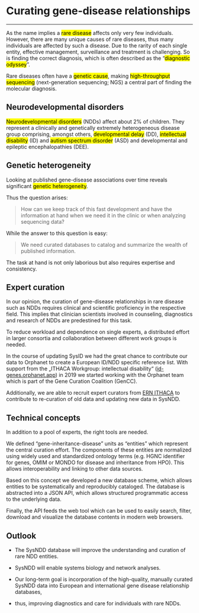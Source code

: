 # Curating gene-disease relationships

---

As the name implies a <mark>rare disease</mark> affects only very few individuals. However, there are many unique causes of rare diseases, thus many individuals are affected by such a disease.
Due to the rarity of each single entity, effective management, surveillance and treatment is challenging. So is finding the correct diagnosis, which is often described as the "<mark>diagnostic odyssey</mark>".

Rare diseases often have a <mark>genetic cause</mark>, making <mark>high-throughput sequencing</mark> (next-generation sequencing; NGS) a central part of finding the molecular diagnosis. 



## Neurodevelopmental disorders

<mark>Neurodevelopmental disorders</mark> (NDDs) affect about 2% of children. They represent a clinically and genetically extremely heterogeneous disease group comprising, amongst others, <mark>developmental delay</mark> (DD), <mark>intellectual disability</mark> (ID) and <mark>autism spectrum disorder</mark> (ASD) and developmental and epileptic encephalopathies (DEE).



## Genetic heterogeneity

Looking at published gene-disease associations over time reveals significant <mark>genetic heterogeneity</mark>.

Thus the question arises:

> How can we keep track of this fast development and have the information at hand when we need it in the clinic or when analyzing sequencing data?

While the answer to this question is easy: 

> We need curated databases to catalog and summarize the wealth of published information.

The task at hand is not only laborious but also requires expertise and consistency.



## Expert curation

In our opinion, the curation of gene-disease relationships in rare disease such as NDDs requires clinical and scientific proficiency in the respective field. This implies that clinician scientists involved in counseling, diagnostics and research of NDDs are predestined for this task.

To reduce workload and dependence on single experts, a distributed effort in larger consortia and collaboration between different work groups is needed.

In the course of updating SysID we had the great chance to contribute our data to Orphanet to create a European ID/NDD specific reference list. With support from the „ITHACA Workgroup: intellectual disability“ ([id-genes.orphanet.app](https://id-genes.orphanet.app/ithaca])) in 2019 we started working with the Orphanet team which is part of the Gene Curation Coalition (GenCC). 

Additionally, we are able to recruit expert curators from [ERN ITHACA](https://ern-ithaca.eu/) to contribute to re-curation of old data and updating new data in SysNDD.



## Technical concepts

In addition to a pool of experts, the right tools are needed.

We defined “gene-inheritance-disease” units as “entities” which represent the central curation effort. The components of these entities are normalized using widely used and standardized ontology terms (e.g. HGNC identifier for genes, OMIM or MONDO for disease and inheritance from HPO). This allows interoperability and linking to other data sources.

Based on this concept we developed a new database scheme, which allows entities to be systematically and reproducibly cataloged. 
The database is abstracted into a JSON API, which allows structured programmatic access to the underlying data.

Finally, the API feeds the web tool which can be used to easily search, filter, download and visualize the database contents in modern web browsers.



## Outlook

- The SysNDD database will improve the understanding and curation of rare NDD entities.

- SysNDD will enable systems biology and network analyses.

- Our long-term goal is incorporation of the high-quality, manually curated SysNDD data into European and international gene disease relationship databases,

- thus, improving diagnostics and care for individuals with rare NDDs.


